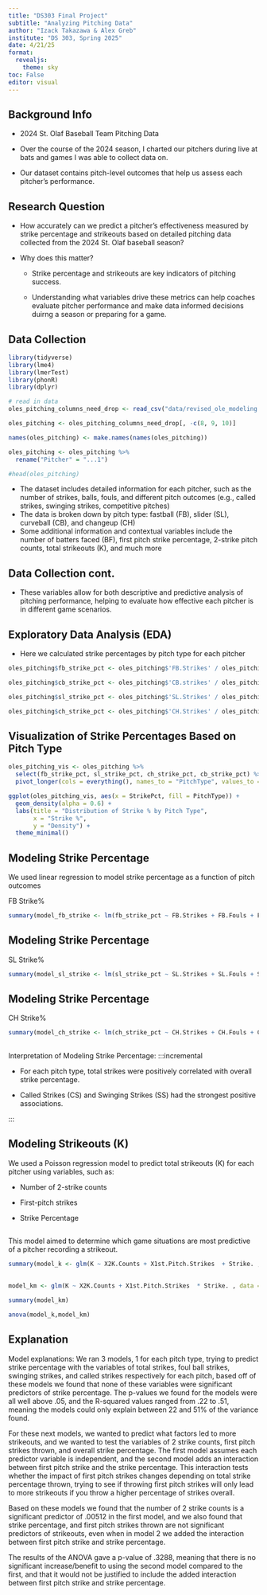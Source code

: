```yaml
---
title: "DS303 Final Project"
subtitle: "Analyzing Pitching Data"
author: "Izack Takazawa & Alex Greb"
institute: "DS 303, Spring 2025"
date: 4/21/25
format:
  revealjs: 
    theme: sky
toc: False
editor: visual
---
```


## Background Info

::: incremental
-   2024 St. Olaf Baseball Team Pitching Data

-   Over the course of the 2024 season, I charted our pitchers during live at bats and games I was able to collect data on.

-   Our dataset contains pitch-level outcomes that help us assess each pitcher's performance.
:::

## Research Question

::: incremental
-   How accurately can we predict a pitcher’s effectiveness measured by strike percentage and strikeouts based on detailed pitching data collected from the 2024 St. Olaf baseball season?

-   Why does this matter?

    -   Strike percentage and strikeouts are key indicators of pitching success.

    -   Understanding what variables drive these metrics can help coaches evaluate pitcher performance and make data informed decisions duirng a season or preparing for a game.
:::

## Data Collection

```r
library(tidyverse) 
library(lme4) 
library(lmerTest)
library(phonR)
library(dplyr)
```

```r
# read in data
oles_pitching_columns_need_drop <- read_csv("data/revised_ole_modeling.csv")

oles_pitching <- oles_pitching_columns_need_drop[, -c(8, 9, 10)]

names(oles_pitching) <- make.names(names(oles_pitching))

oles_pitching <- oles_pitching %>%
  rename("Pitcher" = "...1")

#head(oles_pitching)
```

::: incremental
-   The dataset includes detailed information for each pitcher, such as the number of strikes, balls, fouls, and different pitch outcomes (e.g., called strikes, swinging strikes, competitive pitches)
-   The data is broken down by pitch type: fastball (FB), slider (SL), curveball (CB), and changeup (CH)
-   Some additional information and contextual variables include the number of batters faced (BF), first pitch strike percentage, 2-strike pitch counts, total strikeouts (K), and much more
:::

## Data Collection cont.

-   These variables allow for both descriptive and predictive analysis of pitching performance, helping to evaluate how effective each pitcher is in different game scenarios.

## Exploratory Data Analysis (EDA)

-   Here we calculated strike percentages by pitch type for each pitcher

```r
oles_pitching$fb_strike_pct <- oles_pitching$'FB.Strikes' / oles_pitching$'FB.TOT'

oles_pitching$cb_strike_pct <- oles_pitching$'CB.strikes' / oles_pitching$'CB.total'

oles_pitching$sl_strike_pct <- oles_pitching$'SL.Strikes' / oles_pitching$'SL.TOT'

oles_pitching$ch_strike_pct <- oles_pitching$'CH.Strikes' / oles_pitching$'CH.TOT'

```

## Visualization of Strike Percentages Based on Pitch Type

```r
oles_pitching_vis <- oles_pitching %>%
  select(fb_strike_pct, sl_strike_pct, ch_strike_pct, cb_strike_pct) %>%
  pivot_longer(cols = everything(), names_to = "PitchType", values_to = "StrikePct")

ggplot(oles_pitching_vis, aes(x = StrikePct, fill = PitchType)) +
  geom_density(alpha = 0.6) +
  labs(title = "Distribution of Strike % by Pitch Type",
       x = "Strike %",
       y = "Density") +
  theme_minimal()
```

## Modeling Strike Percentage

We used linear regression to model strike percentage as a function of pitch outcomes

FB Strike%

```r
summary(model_fb_strike <- lm(fb_strike_pct ~ FB.Strikes + FB.Fouls + FB.SS + FB.CS, data = oles_pitching))
```

## Modeling Strike Percentage
SL Strike%

```r
summary(model_sl_strike <- lm(sl_strike_pct ~ SL.Strikes + SL.Fouls + SL.SS + SL.CS, data = oles_pitching))
```

## Modeling Strike Percentage
CH Strike%

```r
summary(model_ch_strike <- lm(ch_strike_pct ~ CH.Strikes + CH.Fouls + CH.SS + CH.CS, data = oles_pitching))
```

## 
Interpretation of Modeling Strike Percentage: 
:::incremental 

-   For each pitch type, total strikes were positively correlated with overall strike percentage.

-   Called Strikes (CS) and Swinging Strikes (SS) had the strongest positive associations.

:::

## Modeling Strikeouts (K)

::: incremental
We used a Poisson regression model to predict total strikeouts (K) for each pitcher using variables, such as:

-   Number of 2-strike counts

-   First-pitch strikes

-   Strike Percentage
:::

##
This model aimed to determine which game situations are most predictive of a pitcher recording a strikeout.

```r
summary(model_k <- glm(K ~ X2K.Counts + X1st.Pitch.Strikes  + Strike. , data = oles_pitching, family = poisson))
```


## 


```r
model_km <- glm(K ~ X2K.Counts + X1st.Pitch.Strikes  * Strike. , data = oles_pitching, family = poisson)
```

```r
summary(model_km)
```

```r
anova(model_k,model_km)
```


## Explanation

Model explanations: We ran 3 models, 1 for each pitch type, trying to predict strike percentage with the variables of total strikes, foul ball strikes, swinging strikes, and called strikes respectively for each pitch, based off of these models we found that none of these variables were significant predictors of strike percentage. The p-values we found for the models were all well above .05, and the R-squared values ranged from .22 to .51, meaning the models could only explain between 22 and 51% of the variance found.

For these next models, we wanted to predict what factors led to more strikeouts, and we wanted to test the variables of 2 strike counts, first pitch strikes thrown, and overall strike percentage. The first model assumes each predictor variable is independent, and the second model adds an interaction between first pitch strike and the strike percentage. This interaction tests whether the impact of first pitch strikes changes depending on total strike percentage thrown, trying to see if throwing first pitch strikes will only lead to more strikeouts if you throw a higher percentage of strikes overall.

Based on these models we found that the number of 2 strike counts is a significant predictor of .00512 in the first model, and we also found that strike percentage, and first pitch strikes thrown are not significant predictors of strikeouts, even when in model 2 we added the interaction between first pitch strike and strike percentage.

The results of the ANOVA gave a p-value of .3288, meaning that there is no significant increase/benefit to using the second model compared to the first, and that it would not be justified to include the added interaction between first pitch strike and strike percentage.
